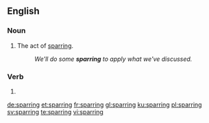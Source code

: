 ==English==

===Noun===
{{en-noun}}

# The act of [[spar]]ring.
#: ''We'll do some '''sparring''' to apply what we've discussed.''

===Verb===
{{head|en|present participle}}

# {{present participle of|spar|lang=en}}

[[de:sparring]]
[[et:sparring]]
[[fr:sparring]]
[[gl:sparring]]
[[ku:sparring]]
[[pl:sparring]]
[[sv:sparring]]
[[te:sparring]]
[[vi:sparring]]